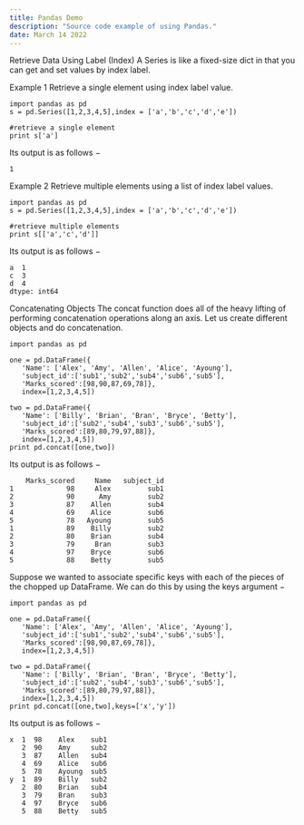 ```yaml
---
title: Pandas Demo
description: "Source code example of using Pandas."
date: March 14 2022
---
```


Retrieve Data Using Label (Index)
A Series is like a fixed-size dict in that you can get and set values by index label.

Example 1
Retrieve a single element using index label value.

```
import pandas as pd
s = pd.Series([1,2,3,4,5],index = ['a','b','c','d','e'])

#retrieve a single element
print s['a']
```
Its output is as follows −

```
1
```

Example 2
Retrieve multiple elements using a list of index label values.

```
import pandas as pd
s = pd.Series([1,2,3,4,5],index = ['a','b','c','d','e'])

#retrieve multiple elements
print s[['a','c','d']]
```

Its output is as follows −

```
a  1
c  3
d  4
dtype: int64
```

Concatenating Objects
The concat function does all of the heavy lifting of performing concatenation operations along an axis.
Let us create different objects and do concatenation.

```
import pandas as pd

one = pd.DataFrame({
   'Name': ['Alex', 'Amy', 'Allen', 'Alice', 'Ayoung'],
   'subject_id':['sub1','sub2','sub4','sub6','sub5'],
   'Marks_scored':[98,90,87,69,78]},
   index=[1,2,3,4,5])

two = pd.DataFrame({
   'Name': ['Billy', 'Brian', 'Bran', 'Bryce', 'Betty'],
   'subject_id':['sub2','sub4','sub3','sub6','sub5'],
   'Marks_scored':[89,80,79,97,88]},
   index=[1,2,3,4,5])
print pd.concat([one,two])
```
Its output is as follows −

```
    Marks_scored     Name   subject_id
1             98     Alex         sub1
2             90      Amy         sub2
3             87    Allen         sub4
4             69    Alice         sub6
5             78   Ayoung         sub5
1             89    Billy         sub2
2             80    Brian         sub4
3             79     Bran         sub3
4             97    Bryce         sub6
5             88    Betty         sub5
```

Suppose we wanted to associate specific keys with each of the pieces of the chopped up DataFrame.
We can do this by using the keys argument −

```
import pandas as pd

one = pd.DataFrame({
   'Name': ['Alex', 'Amy', 'Allen', 'Alice', 'Ayoung'],
   'subject_id':['sub1','sub2','sub4','sub6','sub5'],
   'Marks_scored':[98,90,87,69,78]},
   index=[1,2,3,4,5])

two = pd.DataFrame({
   'Name': ['Billy', 'Brian', 'Bran', 'Bryce', 'Betty'],
   'subject_id':['sub2','sub4','sub3','sub6','sub5'],
   'Marks_scored':[89,80,79,97,88]},
   index=[1,2,3,4,5])
print pd.concat([one,two],keys=['x','y'])
```

Its output is as follows −

```
x  1  98    Alex    sub1
   2  90    Amy     sub2
   3  87    Allen   sub4
   4  69    Alice   sub6
   5  78    Ayoung  sub5
y  1  89    Billy   sub2
   2  80    Brian   sub4
   3  79    Bran    sub3
   4  97    Bryce   sub6
   5  88    Betty   sub5

```